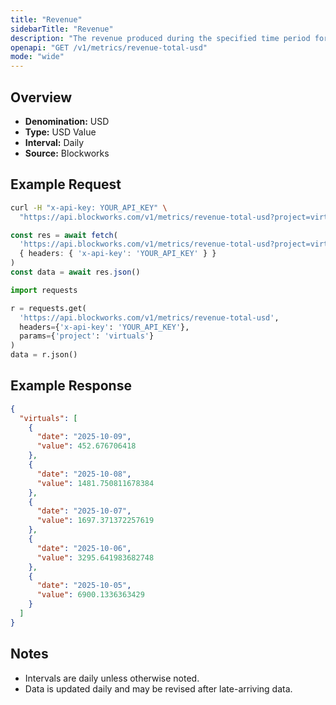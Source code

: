 ```yaml
---
title: "Revenue"
sidebarTitle: "Revenue"
description: "The revenue produced during the specified time period for given project."
openapi: "GET /v1/metrics/revenue-total-usd"
mode: "wide"
---
```


## Overview

- **Denomination:** USD
- **Type:** USD Value
- **Interval:** Daily
- **Source:** Blockworks

## Example Request

<CodeGroup>

```bash cURL
curl -H "x-api-key: YOUR_API_KEY" \
  "https://api.blockworks.com/v1/metrics/revenue-total-usd?project=virtuals"
```

```typescript TypeScript
const res = await fetch(
  'https://api.blockworks.com/v1/metrics/revenue-total-usd?project=virtuals',
  { headers: { 'x-api-key': 'YOUR_API_KEY' } }
)
const data = await res.json()
```

```python Python
import requests

r = requests.get(
  'https://api.blockworks.com/v1/metrics/revenue-total-usd',
  headers={'x-api-key': 'YOUR_API_KEY'},
  params={'project': 'virtuals'}
)
data = r.json()
```

</CodeGroup>

## Example Response

```json
{
  "virtuals": [
    {
      "date": "2025-10-09",
      "value": 452.676706418
    },
    {
      "date": "2025-10-08",
      "value": 1481.750811678384
    },
    {
      "date": "2025-10-07",
      "value": 1697.371372257619
    },
    {
      "date": "2025-10-06",
      "value": 3295.641983682748
    },
    {
      "date": "2025-10-05",
      "value": 6900.1336363429
    }
  ]
}
```

## Notes
- Intervals are daily unless otherwise noted.
- Data is updated daily and may be revised after late-arriving data.